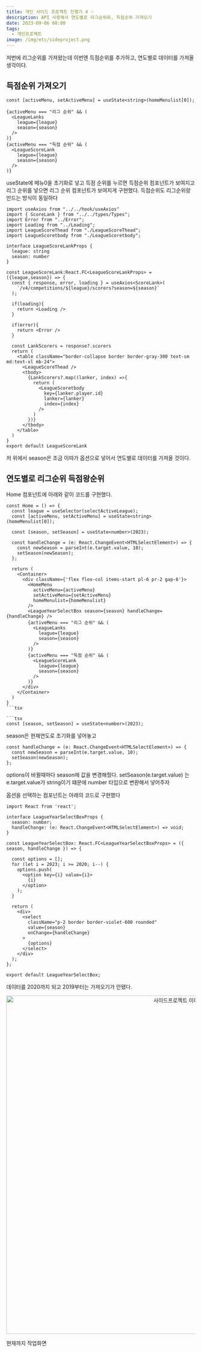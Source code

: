 ```yaml
---
title: 개인 사이드 프로젝트 진행기 4 ✨
description: API 사용해서 연도별로 리그순위와, 득점순위 가져오기
date: 2023-09-06 08:00
tags:
  - 개인프로젝트
image: /img/etc/sideproject.png
---
```


저번에 리그순위를 가져왔는데 이번엔 득점순위를 추가하고, 연도별로 데이터를 가져올 생각이다.
## 득점순위 가져오기
```tsx
const [activeMenu, setActiveMenu] = useState<string>(homeMenulist[0]);

{activeMenu === "리그 순위" && (
  <LeagueLanks
    league={league}
    season={season}
  />
)}
{activeMenu === "득점 순위" && (
  <LeagueScoreLank 
    league={league}
    season={season}
  />
)}
```
useState에 메뉴0을 초기화로 넣고 득점 순위를 누르면 득점순위 컴포넌트가 보여지고 리그 순위를 넣으면 리그 순위 컴포넌트가 보여지게 구현했다.
득점순위도 리그순위랑 만드는 방식이 동일하다 
```tsx
import useAxios from "../../hook/useAxios"
import { ScoreLank } from "../../types/Types";
import Error from "../Error";
import Loading from "../Loading";
import LeagueScoreThead from "./LeagueScoreThead";
import LeagueScoretbody from "./LeagueScoretbody";

interface LeagueScoreLankProps {
  league: string
  season: number
}

const LeagueScoreLank:React.FC<LeagueScoreLankProps> = ({league,season}) => {
  const { response, error, loading } = useAxios<ScoreLank>(
    `/v4/competitions/${league}/scorers?season=${season}`
  );

  if(loading){
    return <Loading />
  }

  if(error){
    return <Error />
  }  

  const LankScorers = response?.scorers
  return (
    <table className="border-collapse border border-gray-300 text-sm md:text-xl mb-24">
      <LeagueScoreThead />
      <tbody>  
        {LankScorers?.map((lanker, index) =>{
          return (
            <LeagueScoretbody 
              key={lanker.player.id} 
              lanker={lanker}
              index={index}
            />
          )
        })}
      </tbody>
    </table>
  )
}
export default LeagueScoreLank
```
저 위에서 season은 조금 이따가 옵션으로 넣어서 연도별로 데이터를 가져올 것이다.
## 연도별로 리그순위 득점왕순위
Home 컴포넌트에 아래와 같이 코드를 구현했다.
```tsx
const Home = () => {
  const league = useSelector(selectActiveLeague);
  const [activeMenu, setActiveMenu] = useState<string>(homeMenulist[0]);
  
  const [season, setSeason] = useState<number>(2023); 
  
  const handleChange = (e: React.ChangeEvent<HTMLSelectElement>) => {
    const newSeason = parseInt(e.target.value, 10);
    setSeason(newSeason);
  };

  return (
    <Container>
      <div className={'flex flex-col items-start pl-6 pr-2 gap-6'}>
        <HomeMenu 
          activeMenu={activeMenu}
          setActiveMenu={setActiveMenu}
          homeMenulist={homeMenulist}
        />
        <LeagueYearSelectBox season={season} handleChange={handleChange} />
        {activeMenu === "리그 순위" && (
          <LeagueLanks
            league={league}
            season={season}
          />
        )}
        {activeMenu === "득점 순위" && (
          <LeagueScoreLank 
            league={league}
            season={season}
          />
        )}
      </div>
    </Container>
  )
}
```tsx

```tsx
const [season, setSeason] = useState<number>(2023); 
```
season은 현재연도로 초기화를 넣어놓고
```tsx
const handleChange = (e: React.ChangeEvent<HTMLSelectElement>) => {
  const newSeason = parseInt(e.target.value, 10);
  setSeason(newSeason);
};
```
options이 바뀔때마다 season에 값을 변경해줬다. setSeason(e.target.value) 는 e.target.value가 string이기 떄문에 number 타입으로 변환해서 넣어주자

옵션을 선택하는 컴포넌트는 아래의 코드로 구현했다

```tsx
import React from 'react';

interface LeagueYearSelectBoxProps {
  season: number;
  handleChange: (e: React.ChangeEvent<HTMLSelectElement>) => void;
}

const LeagueYearSelectBox: React.FC<LeagueYearSelectBoxProps> = ({ season, handleChange }) => {

  const options = [];
  for (let i = 2023; i >= 2020; i--) {
    options.push(
      <option key={i} value={i}>
        {i}
      </option>
    );
  }

  return (
    <div>
      <select
        className="p-2 border border-violet-600 rounded"
        value={season}
        onChange={handleChange}
      >
        {options}
      </select>
    </div>
  );
};

export default LeagueYearSelectBox;
```
데이터를 2020까지 되고 2019부터는 가져오기가 안됐다.
<p align="center">
  <img src="/img/etc/sideproject3.jpg" alt="사이드프로젝트 이미지" width="900"/>
</p>
현재까지 작업화면